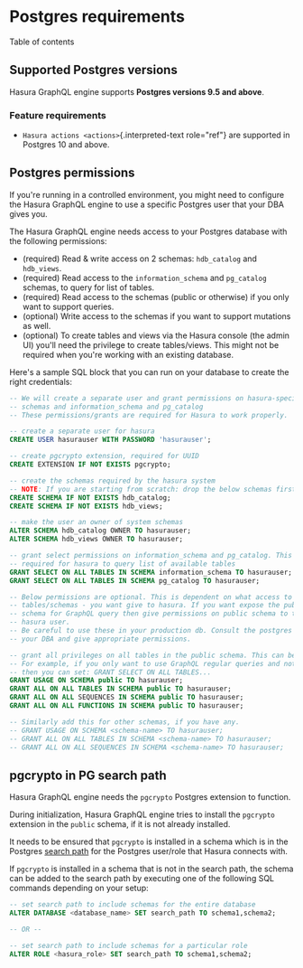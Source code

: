 
Postgres requirements
=====================

Table of contents

Supported Postgres versions
---------------------------

Hasura GraphQL engine supports **Postgres versions 9.5 and above**.

### Feature requirements

-   `Hasura actions <actions>`{.interpreted-text role="ref"} are
    supported in Postgres 10 and above.

Postgres permissions
--------------------

If you\'re running in a controlled environment, you might need to
configure the Hasura GraphQL engine to use a specific Postgres user that
your DBA gives you.

The Hasura GraphQL engine needs access to your Postgres database with
the following permissions:

-   (required) Read & write access on 2 schemas: `hdb_catalog` and
    `hdb_views`.
-   (required) Read access to the `information_schema` and `pg_catalog`
    schemas, to query for list of tables.
-   (required) Read access to the schemas (public or otherwise) if you
    only want to support queries.
-   (optional) Write access to the schemas if you want to support
    mutations as well.
-   (optional) To create tables and views via the Hasura console (the
    admin UI) you\'ll need the privilege to create tables/views. This
    might not be required when you\'re working with an existing
    database.

Here\'s a sample SQL block that you can run on your database to create
the right credentials:

```sql
-- We will create a separate user and grant permissions on hasura-specific
-- schemas and information_schema and pg_catalog
-- These permissions/grants are required for Hasura to work properly.

-- create a separate user for hasura
CREATE USER hasurauser WITH PASSWORD 'hasurauser';

-- create pgcrypto extension, required for UUID
CREATE EXTENSION IF NOT EXISTS pgcrypto;

-- create the schemas required by the hasura system
-- NOTE: If you are starting from scratch: drop the below schemas first, if they exist.
CREATE SCHEMA IF NOT EXISTS hdb_catalog;
CREATE SCHEMA IF NOT EXISTS hdb_views;

-- make the user an owner of system schemas
ALTER SCHEMA hdb_catalog OWNER TO hasurauser;
ALTER SCHEMA hdb_views OWNER TO hasurauser;

-- grant select permissions on information_schema and pg_catalog. This is
-- required for hasura to query list of available tables
GRANT SELECT ON ALL TABLES IN SCHEMA information_schema TO hasurauser;
GRANT SELECT ON ALL TABLES IN SCHEMA pg_catalog TO hasurauser;

-- Below permissions are optional. This is dependent on what access to your
-- tables/schemas - you want give to hasura. If you want expose the public
-- schema for GraphQL query then give permissions on public schema to the
-- hasura user.
-- Be careful to use these in your production db. Consult the postgres manual or
-- your DBA and give appropriate permissions.

-- grant all privileges on all tables in the public schema. This can be customised:
-- For example, if you only want to use GraphQL regular queries and not mutations,
-- then you can set: GRANT SELECT ON ALL TABLES...
GRANT USAGE ON SCHEMA public TO hasurauser;
GRANT ALL ON ALL TABLES IN SCHEMA public TO hasurauser;
GRANT ALL ON ALL SEQUENCES IN SCHEMA public TO hasurauser;
GRANT ALL ON ALL FUNCTIONS IN SCHEMA public TO hasurauser;

-- Similarly add this for other schemas, if you have any.
-- GRANT USAGE ON SCHEMA <schema-name> TO hasurauser;
-- GRANT ALL ON ALL TABLES IN SCHEMA <schema-name> TO hasurauser;
-- GRANT ALL ON ALL SEQUENCES IN SCHEMA <schema-name> TO hasurauser;
```

**pgcrypto** in PG search path
------------------------------

Hasura GraphQL engine needs the `pgcrypto` Postgres extension to
function.

During initialization, Hasura GraphQL engine tries to install the
`pgcrypto` extension in the `public` schema, if it is not already
installed.

It needs to be ensured that `pgcrypto` is installed in a schema which is
in the Postgres [search
path](https://www.postgresql.org/docs/current/ddl-schemas.html#DDL-SCHEMAS-PATH)
for the Postgres user/role that Hasura connects with.

If `pgcrypto` is installed in a schema that is not in the search path,
the schema can be added to the search path by executing one of the
following SQL commands depending on your setup:

```sql
-- set search path to include schemas for the entire database
ALTER DATABASE <database_name> SET search_path TO schema1,schema2;

-- OR --

-- set search path to include schemas for a particular role
ALTER ROLE <hasura_role> SET search_path TO schema1,schema2;
```
